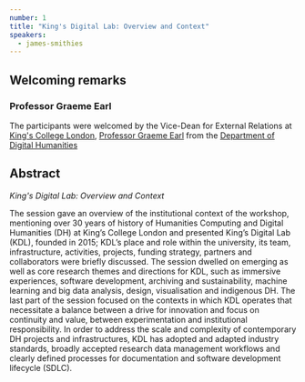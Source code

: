 ```yaml
---
number: 1
title: "King's Digital Lab: Overview and Context"
speakers:
  - james-smithies
---
```


## Welcoming remarks

### Professor Graeme Earl

The participants were welcomed by the Vice-Dean for External Relations at
[King's College London](https://www.kcl.ac.uk/),
[Professor Graeme Earl](https://www.kcl.ac.uk/people/professor-graeme-earl) from
the [Department of Digital Humanities](https://www.kcl.ac.uk/ddh)

## Abstract

_King's Digital Lab: Overview and Context_

The session gave an overview of the institutional context of the workshop,
mentioning over 30 years of history of Humanities Computing and Digital
Humanities (DH) at King’s College London and presented King’s Digital Lab (KDL),
founded in 2015; KDL’s place and role within the university, its team,
infrastructure, activities, projects, funding strategy, partners and
collaborators were briefly discussed. The session dwelled on emerging as well as
core research themes and directions for KDL, such as immersive experiences,
software development, archiving and sustainability, machine learning and big
data analysis, design, visualisation and indigenous DH. The last part of the
session focused on the contexts in which KDL operates that necessitate a balance
between a drive for innovation and focus on continuity and value, between
experimentation and institutional responsibility. In order to address the scale
and complexity of contemporary DH projects and infrastructures, KDL has adopted
and adapted industry standards, broadly accepted research data management
workflows and clearly defined processes for documentation and software
development lifecycle (SDLC).

<Download download="docs/1.1-Intro_KDL.pdf" />
<Speakers>

<Speaker speaker="james-smithies">

</Speaker>

</Speakers>
